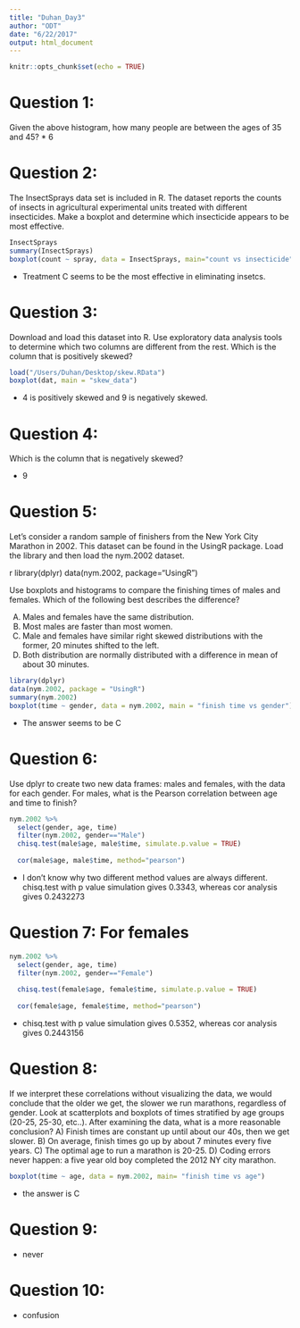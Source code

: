 ```yaml
---
title: "Duhan_Day3"
author: "ODT"
date: "6/22/2017"
output: html_document
---
```


```r
knitr::opts_chunk$set(echo = TRUE)
```
# Question 1: 
Given the above histogram, how many people are between the ages of 35 and 45?
* 6

# Question 2: 
The InsectSprays data set is included in R. The dataset reports the counts of insects in agricultural experimental units treated with different insecticides. Make a boxplot and determine which insecticide appears to be most effective.

```r
InsectSprays
summary(InsectSprays)
boxplot(count ~ spray, data = InsectSprays, main="count vs insecticide")

```
* Treatment C seems to be the most effective in eliminating insetcs.

# Question 3: 
Download and load this dataset into R. Use exploratory data analysis tools to determine which two columns are different from the rest. Which is the column that is positively skewed?

```r
load("/Users/Duhan/Desktop/skew.RData")
boxplot(dat, main = "skew_data")

```
* 4 is positively skewed and 9 is negatively skewed.

# Question 4: 
Which is the column that is negatively skewed?

* 9

# Question 5: 
Let’s consider a random sample of finishers from the New York City Marathon in 2002. This dataset can be found in the UsingR package. Load the library and then load the nym.2002 dataset.

r library(dplyr) data(nym.2002, package="UsingR")

Use boxplots and histograms to compare the finishing times of males and females. Which of the following best describes the difference?

A) Males and females have the same distribution.
B) Most males are faster than most women.
C) Male and females have similar right skewed distributions with the former, 20 minutes shifted to the left.
D) Both distribution are normally distributed with a difference in mean of about 30 minutes.

```r
library(dplyr)
data(nym.2002, package = "UsingR")
summary(nym.2002)
boxplot(time ~ gender, data = nym.2002, main = "finish time vs gender")
```
* The answer seems to be C

# Question 6: 
Use dplyr to create two new data frames: males and females, with the data for each gender. For males, what is the Pearson correlation between age and time to finish?

```r
nym.2002 %>%
  select(gender, age, time)
  filter(nym.2002, gender=="Male")
  chisq.test(male$age, male$time, simulate.p.value = TRUE)
  
  cor(male$age, male$time, method="pearson")
```

* I don't know why two different method values are always different. 
chisq.test with p value simulation gives 0.3343, whereas cor analysis gives 0.2432273

# Question 7: For females

```r
nym.2002 %>%
  select(gender, age, time)
  filter(nym.2002, gender=="Female")
  
  chisq.test(female$age, female$time, simulate.p.value = TRUE)
  
  cor(female$age, female$time, method="pearson")
```

* chisq.test with p value simulation gives 0.5352, whereas cor analysis gives 0.2443156


# Question 8: 
If we interpret these correlations without visualizing the data, we would conclude that the older we get, the slower we run marathons, regardless of gender. Look at scatterplots and boxplots of times stratified by age groups (20-25, 25-30, etc..). After examining the data, what is a more reasonable conclusion?
A) Finish times are constant up until about our 40s, then we get slower.
B) On average, finish times go up by about 7 minutes every five years.
C) The optimal age to run a marathon is 20-25.
D) Coding errors never happen: a five year old boy completed the 2012 NY city marathon.
```r
boxplot(time ~ age, data = nym.2002, main= "finish time vs age")

```
* the answer is C

# Question 9:
* never

# Question 10: 
* confusion
